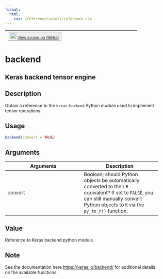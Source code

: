 ```yaml
---
format:
  html:
    css: /reference/assets/reference.css
---
```


| <button class="button"> ![](/reference/assets/GitHub-Mark-32px.png){width="20"} [View source on GitHub](https://github.com/rstudio/keras//blob/main/R/backend.R#L16) </button> |
|:------------------------------:|:--------------------------------------:|

# backend

## Keras backend tensor engine

## Description
Obtain a reference to the `keras.backend` Python module used to implement tensor operations. 


## Usage
```r
backend(convert = TRUE) 
```

## Arguments
|Arguments|Description|
|---|---|
| convert | Boolean; should Python objects be automatically converted to their `R` equivalent? If set to `FALSE`, you can still manually convert Python objects to `R` via the `py_to_r()` function. |



## Value
Reference to Keras backend python module. 

## Note
See the documentation here [https://keras.io/backend/](https://keras.io/backend/) for additional details on the available functions. 



